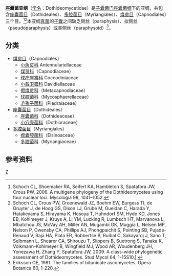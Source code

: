 {{Automatic taxobox
| taxon = Dothideomycetidae
| image = Arthrorhaphis alpina.jpg
| image_caption = ''Arthrorhaphis alpina''
| authority = P.M. Kirk, P.F. Cannon, J.C. David & Stalpers ex C.L. Schoch, Spatafora, Crous & Shoemaker (2007)
| subdivision_ranks = 目
| subdivision = 
[[煤炱目|煤炱目]] Capnodiales<br>
[[座囊菌目|座囊菌目]] Dothideales<br>
[[多腔菌目|多腔菌目]] Myriangiales
}}

'''座囊菌亚纲'''（[[学名|学名]]：Dothideomycetidae）是[[子囊菌门|子囊菌门]][[座囊菌纲|座囊菌纲]]下的亚纲，共包含[[座囊菌目|座囊菌目]]（Dothideales）、[[多腔菌目|多腔菌目]]（Myriangiales）、[[煤炱目|煤炱目]]（Capnodiales）三个目。<ref>Schoch CL, Shoemaker RA, Seifert KA, Hambleton S, Spatafora JW, Crous PW, 2006. A multigene phylogeny of the Dothideomycetes using four nuclear loci. Mycologia 98, 1041–1052.</ref><ref>Schoch CL, Crous PW, Groenewald JZ, Boehm EW, Burgess TI, de Gruyter J, de Hoog GS, Dixon LJ, Grube M, Gueidan C, Harada Y, Hatakeyama S, Hirayama K, Hosoya T, Huhndorf SM, Hyde KD, Jones EB, Kohlmeyer J, Kruys A, Li YM, Lucking R, Lumbsch HT, Marvanova L, Mbatchou JS, McVay AH, Miller AN, Mugambi GK, Muggia L, Nelsen MP, Nelson P, Owensby CA, Phillips AJ, Phongpaichit S, Pointing SB, Pujade-Renaud V, Raja HA, Plata ER, Robbertse B, Ruibal C, Sakayaroj J, Sano T, Selbmann L, Shearer CA, Shirouzu T, Slippers B, Suetrong S, Tanaka K, Volkmann-Kohlmeyer B, Wingfield MJ, Wood AR, Woudenberg JH, Yonezawa H, Zhang Y, Spatafora JW, 2009. A class-wide phylogenetic assessment of Dothideomycetes. Stud Mycol 64, 1-15S10.[http://www.studiesinmycology.org/cgi/content/abstract/64/1/1] {{Wayback|url=http://www.studiesinmycology.org/cgi/content/abstract/64/1/1 |date=20200203061306 }}</ref>本亚纲[[真菌|真菌]]的[[子囊|子囊]]之间缺乏侧丝（paraphysis）、拟侧丝（pseudoparaphysis）或类侧丝（paraphysoid）<ref>Eriksson OE, 1981. The families of bitunicate ascomycetes. Opera Botanica 60, 1-220.</ref>。

== 分类 ==
* [[煤炱目|煤炱目]]（Capnodiales）
** [[小角炱科|小角炱科]] Antennulariellaceae
** [[煤炱科|煤炱科]]（Capnodiaceae）
** [[球疔座霉科|球疔座霉科]] Coccodiniaceae
** [[小戴卫霉科|小戴卫霉科]] Davidiellaceae
** [[假煤炱科|假煤炱科]]（Metacapnodiaceae）
** [[球腔菌科|球腔菌科]]（Mycosphaerellaceae）
** [[毛孢子菌科|毛孢子菌科]]（Piedraiaceae）
* [[座囊菌目|座囊菌目]]（Dothideales）
** [[座囊菌科|座囊菌科]]（Dothideaceae）
** [[小穴壳菌科|小穴壳菌科]]（Dothioraceae）
* [[多腔菌目|多腔菌目]]（Myriangiales）
** [[痂囊腔菌科|痂囊腔菌科]]（Elsinoaceae）
** [[多腔菌科|多腔菌科]]（Myriangiaceae）

== 参考资料 ==
{{reflist}}
{{Taxonbar|from=Q146132}}

[[Category:座囊菌綱|Z]]